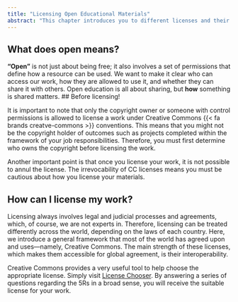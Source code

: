 ```yaml
---
title: "Licensing Open Educational Materials"
abstract: "This chapter introduces you to different licenses and their importance. It also helps you find the suitable license for your materials."
---
```


## What does **open** means?
**"Open"** is not just about being free; it also involves a set of permissions that define how a resource can be used.
We want to make it clear who can access our work, how they are allowed to use it, and whether they can share it with others.
Open education is all about sharing, but **how** something is shared matters.
## Before licensing!

It is important to note that only the copyright owner or someone with control permissions is allowed to license a work under Creative Commons {{< fa brands creatve-commons >}} conventions.
This means that you might not be the copyright holder of outcomes such as projects completed within the framework of your job responsibilities.
Therefore, you must first determine who owns the copyright before licensing the work.

Another important point is that once you license your work, it is not possible to annul the license. The irrevocability of CC licenses means you must be cautious about how you license your materials.

## How can I license my work?
Licensing always involves legal and judicial processes and agreements, which, of course, we are not experts in.
Therefore, licensing can be treated differently across the world, depending on the laws of each country.
Here, we introduce a general framework that most of the world has agreed upon and uses—namely, Creative Commons.
The main strength of these licenses, which makes them accessible for global agreement, is their interoperability.

Creative Commons provides a very useful tool to help choose the appropriate license.
Simply visit [License Chooser](https://chooser-beta.creativecommons.org/).
By answering a series of questions regarding the 5Rs in a broad sense, you will receive the suitable license for your work.